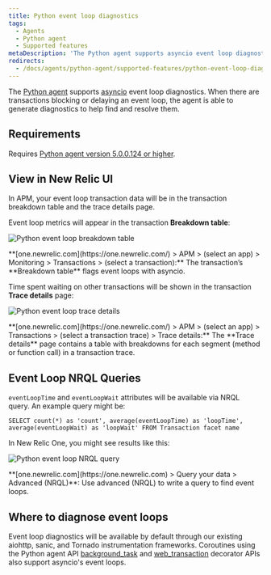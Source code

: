 ```yaml
---
title: Python event loop diagnostics
tags:
  - Agents
  - Python agent
  - Supported features
metaDescription: 'The Python agent supports asyncio event loop diagnostics, giving you insight into transactions delaying or blocking the completion of event loops.'
redirects:
  - /docs/agents/python-agent/supported-features/python-event-loop-diagnostics
---
```





The [Python agent](/docs/agents/python-agent/getting-started/introduction-new-relic-python) supports [asyncio](https://docs.python.org/3/library/asyncio.html) event loop diagnostics. When there are transactions blocking or delaying an event loop, the agent is able to generate diagnostics to help find and resolve them.

## Requirements

Requires [Python agent version 5.0.0.124 or higher](/docs/release-notes/agent-release-notes/python-release-notes).

## View in New Relic UI

In APM, your event loop transaction data will be in the transaction breakdown table and the trace details page.

Event loop metrics will appear in the transaction **Breakdown table**:

<img
  src={pythonEventLoopBreakdownTable}
  title="python-event-loop-breakdown-table.png"
  alt="Python event loop breakdown table"
/>

<figcaption>
  **[one.newrelic.com](https://one.newrelic.com/) > APM > (select an app) > Monitoring > Transactions > (select a transaction):** The transaction’s **Breakdown table** flags event loops with asyncio.
</figcaption>

Time spent waiting on other transactions will be shown in the transaction **Trace details** page:

<img
  src={pythonEventLoopTraceDetails}
  title="python-event-loop-trace-details.png"
  alt="Python event loop trace details"
/>

<figcaption>
  **[one.newrelic.com](https://one.newrelic.com/) > APM > (select an app) > Transactions > (select a transaction trace) > Trace details:** The **Trace details** page contains a table with breakdowns for each segment (method or function call) in a transaction trace.
</figcaption>

## Event Loop NRQL Queries

`eventLoopTime` and `eventLoopWait` attributes will be available via NRQL query. An example query might be:

`SELECT count(*) as 'count', average(eventLoopTime) as 'loopTime', average(eventLoopWait) as 'loopWait' FROM Transaction facet name`

In New Relic One, you might see results like this:

<img
  src={pythonEventLoopInsightsTable}
  title="python-event-loop-insights-table.png"
  alt="Python event loop NRQL query"
/>

<figcaption>
  **[one.newrelic.com](https://one.newrelic.com) > Query your data > Advanced (NRQL)**: Use advanced (NRQL) to write a query to find event loops.
</figcaption>

## Where to diagnose event loops

Event loop diagnostics will be available by default through our existing aiohttp, sanic, and Tornado instrumentation frameworks. Coroutines using the Python agent API [background_task](/docs/agents/python-agent/python-agent-api/background_task) and [web_transaction](/docs/agents/python-agent/python-agent-api/webtransaction) decorator APIs also support asyncio's event loops.

